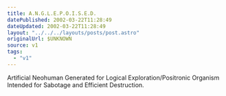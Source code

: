 ```yaml
---
title: A.N.G.L.E.P.O.I.S.E.D.
datePublished: 2002-03-22T11:28:49
dateUpdated: 2002-03-22T11:28:49
layout: "../../../layouts/posts/post.astro"
originalUrl: $UNKNOWN
source: v1
tags:
  - "v1"
---
```


Artificial Neohuman Generated for Logical Exploration/Positronic Organism Intended for Sabotage and Efficient Destruction.

